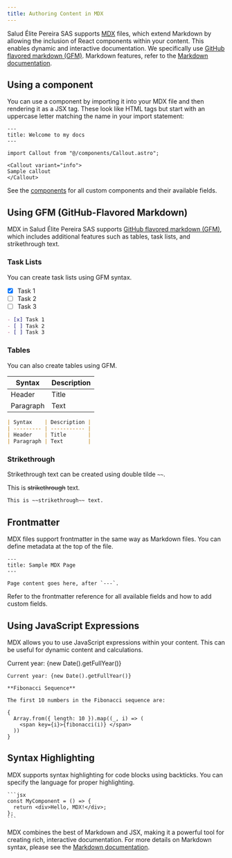 ```yaml
---
title: Authoring Content in MDX
---
```


Salud Élite Pereira SAS supports [MDX](https://mdxjs.com/) files, which extend Markdown by allowing the inclusion of React components within your content. This enables dynamic and interactive documentation. We specifically use [GitHub flavored markdown (GFM)](https://mdxjs.com/guides/gfm/). Markdown features, refer to the [Markdown documentation](/guides/authoring-content-in-md).

## Using a component

You can use a component by importing it into your MDX file and then rendering it as a JSX tag. These look like HTML tags but start with an uppercase letter matching the name in your import statement:

```mdx
---
title: Welcome to my docs
---

import Callout from "@/components/Callout.astro";

<Callout variant="info">
Sample callout
</Callout>
```

See the [components](/guides/components) for all custom components and their available fields. 

## Using GFM (GitHub-Flavored Markdown)

MDX in Salud Élite Pereira SAS supports [GitHub flavored markdown (GFM)](https://mdxjs.com/guides/gfm/), which includes additional features such as tables, task lists, and strikethrough text.

### Task Lists

You can create task lists using GFM syntax.

- [x] Task 1
- [ ] Task 2
- [ ] Task 3

```md
- [x] Task 1
- [ ] Task 2
- [ ] Task 3
```

### Tables

You can also create tables using GFM.

| Syntax    | Description |
| --------- | ----------- |
| Header    | Title       |
| Paragraph | Text        |

```md
| Syntax    | Description |
| --------- | ----------- |
| Header    | Title       |
| Paragraph | Text        |
```
### Strikethrough

Strikethrough text can be created using double tilde `~~`.

This is ~~strikethrough~~ text.

```md
This is ~~strikethrough~~ text.
```

## Frontmatter

MDX files support frontmatter in the same way as Markdown files. You can define metadata at the top of the file.

```mdx
---
title: Sample MDX Page
---

Page content goes here, after `---`.
```

Refer to the frontmatter reference for all available fields and how to add custom fields.

## Using JavaScript Expressions

MDX allows you to use JavaScript expressions within your content. This can be useful for dynamic content and calculations.

Current year: {new Date().getFullYear()}

```mdx
Current year: {new Date().getFullYear()}
```


```mdx
**Fibonacci Sequence**

The first 10 numbers in the Fibonacci sequence are:

{
  Array.from({ length: 10 }).map((_, i) => (
    <span key={i}>{fibonacci(i)} </span>
  ))
}
```

## Syntax Highlighting

MDX supports syntax highlighting for code blocks using backticks. You can specify the language for proper highlighting.

````mdx
```jsx
const MyComponent = () => {
  return <div>Hello, MDX!</div>;
};
```
````

MDX combines the best of Markdown and JSX, making it a powerful tool for creating rich, interactive documentation. For more details on Markdown syntax, please see the [Markdown documentation](/guides/authoring-content-in-md).